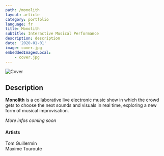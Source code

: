 ```yaml
---
path: /monolith
layout: article
category: portfolio
language: fr
title: Monolith
subtitle: Interactive Musical Performance
description: description
date: '2020-01-01'
image: cover.jpg
embeddedImagesLocal:
    - cover.jpg
---
```



![Cover](cover.jpg)

## Description

**Monolith** is a collaborative live electronic music show in which the crowd gets to choose the next sounds and visuals in real time, exploring a new form of musical improvisation.

_More infos coming soon_

#### Artists

Tom Guillermin  
Maxime Touroute
